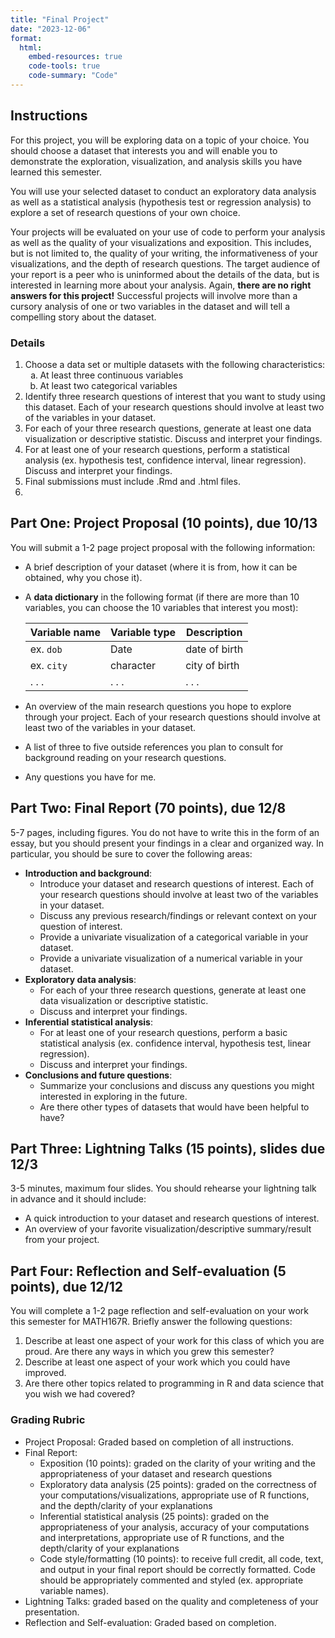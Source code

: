 ```yaml
---
title: "Final Project"
date: "2023-12-06"
format: 
  html:
    embed-resources: true
    code-tools: true
    code-summary: "Code"
---
```

 
 


## Instructions

For this project, you will be exploring data on a topic of your choice. You should choose a dataset that interests you and will enable you to demonstrate the exploration, visualization, and analysis skills you have learned this semester.

You will use your selected dataset to conduct an exploratory data analysis as well as a statistical analysis (hypothesis test or regression analysis) to explore a set of research questions of your own choice.

Your projects will be evaluated on your use of code to perform your analysis as well as the quality of your visualizations and exposition. This includes, but is not limited to, the quality of your writing, the informativeness of your visualizations, and the depth of research questions. The target audience of your report is a peer who is uninformed about the details of the data, but is interested in learning more about your analysis. Again, **there are no right answers for this project!** Successful projects will involve more than a cursory analysis of one or two variables in the dataset and will tell a compelling story about the dataset.

### Details

1.  Choose a data set or multiple datasets with the following characteristics:
    a.  At least three continuous variables
    b.  At least two categorical variables
2.  Identify three research questions of interest that you want to study using this dataset. Each of your research questions should involve at least two of the variables in your dataset.
3.  For each of your three research questions, generate at least one data visualization or descriptive statistic. Discuss and interpret your findings.
4.  For at least one of your research questions, perform a statistical analysis (ex. hypothesis test, confidence interval, linear regression). Discuss and interpret your findings.
5.  Final submissions must include .Rmd and .html files.
6.  

## Part One: Project Proposal (10 points), due 10/13

You will submit a 1-2 page project proposal with the following information:

-   A brief description of your dataset (where it is from, how it can be obtained, why you chose it).

-   A **data dictionary** in the following format (if there are more than 10 variables, you can choose the 10 variables that interest you most):

    | Variable name | Variable type | Description   |
    |---------------|---------------|---------------|
    | ex. `dob`     | Date          | date of birth |
    | ex. `city`    | character     | city of birth |
    | . . .         | . . .         | . . .         |

-   An overview of the main research questions you hope to explore through your project. Each of your research questions should involve at least two of the variables in your dataset.

-   A list of three to five outside references you plan to consult for background reading on your research questions.

-   Any questions you have for me.

## Part Two: Final Report (70 points), due 12/8

5-7 pages, including figures. You do not have to write this in the form of an essay, but you should present your findings in a clear and organized way. In particular, you should be sure to cover the following areas:

-   **Introduction and background**: 
    - Introduce your dataset and research questions of interest. Each of your research questions should involve at least two of the variables in your dataset.
    - Discuss any previous research/findings or relevant context on your question of interest. 
    - Provide a univariate visualization of a categorical variable in your dataset.
    - Provide a univariate visualization of a numerical variable in your dataset.
-   **Exploratory data analysis**: 
    - For each of your three research questions, generate at least one data visualization or descriptive statistic. 
    - Discuss and interpret your findings.
-   **Inferential statistical analysis**:
    - For at least one of your research questions, perform a basic statistical analysis (ex. confidence interval, hypothesis test, linear regression). 
    - Discuss and interpret your findings.
-   **Conclusions and future questions**: 
    - Summarize your conclusions and discuss any questions you might interested in exploring in the future. 
    - Are there other types of datasets that would have been helpful to have?

## Part Three: Lightning Talks (15 points), slides due 12/3

3-5 minutes, maximum four slides. You should rehearse your lightning talk in advance and it should include:

-   A quick introduction to your dataset and research questions of interest.
-   An overview of your favorite visualization/descriptive summary/result from your project.

## Part Four: Reflection and Self-evaluation (5 points), due 12/12

You will complete a 1-2 page reflection and self-evaluation on your work this semester for MATH167R. Briefly answer the following questions:

1. Describe at least one aspect of your work for this class of which you are proud. Are there any ways in which you grew this semester?
2. Describe at least one aspect of your work which you could have improved.  
3. Are there other topics related to programming in R and data science that you wish we had covered?

### Grading Rubric

-   Project Proposal: Graded based on completion of all instructions.
-   Final Report:
    -   Exposition (10 points): graded on the clarity of your writing and the appropriateness of your dataset and research questions
    -   Exploratory data analysis (25 points): graded on the correctness of your computations/visualizations, appropriate use of R functions, and the depth/clarity of your explanations
    -   Inferential statistical analysis (25 points): graded on the appropriateness of your analysis, accuracy of your computations and interpretations, appropriate use of R functions, and the depth/clarity of your explanations
    -   Code style/formatting (10 points): to receive full credit, all code, text, and output in your final report should be correctly formatted. Code should be appropriately commented and styled (ex. appropriate variable names).
-   Lightning Talks: graded based on the quality and completeness of your presentation.
-   Reflection and Self-evaluation: Graded based on completion.
